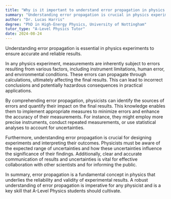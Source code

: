 ```yaml
---
title: "Why is it important to understand error propagation in physics experiments?"
summary: "Understanding error propagation is crucial in physics experiments to ensure accurate and reliable results."
author: "Dr. Lucas Harris"
degree: "PhD in High-Energy Physics, University of Nottingham"
tutor_type: "A-Level Physics Tutor"
date: 2024-08-24
---
```


Understanding error propagation is essential in physics experiments to ensure accurate and reliable results.

In any physics experiment, measurements are inherently subject to errors resulting from various factors, including instrument limitations, human error, and environmental conditions. These errors can propagate through calculations, ultimately affecting the final results. This can lead to incorrect conclusions and potentially hazardous consequences in practical applications.

By comprehending error propagation, physicists can identify the sources of errors and quantify their impact on the final results. This knowledge enables them to implement appropriate measures to minimize errors and enhance the accuracy of their measurements. For instance, they might employ more precise instruments, conduct repeated measurements, or use statistical analyses to account for uncertainties.

Furthermore, understanding error propagation is crucial for designing experiments and interpreting their outcomes. Physicists must be aware of the expected range of uncertainties and how these uncertainties influence the significance of their findings. Additionally, clear and accurate communication of results and uncertainties is vital for effective collaboration with other scientists and for informing the public.

In summary, error propagation is a fundamental concept in physics that underlies the reliability and validity of experimental results. A robust understanding of error propagation is imperative for any physicist and is a key skill that A-Level Physics students should cultivate.
    